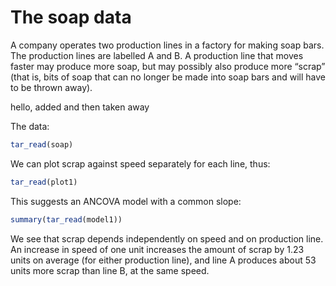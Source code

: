 
# The soap data

A company operates two production lines in a factory for making soap bars. The production lines are labelled A and B. A production line that moves faster may produce more soap, but may possibly also produce more “scrap” (that is, bits of soap that can no longer be made into soap bars and will have to be thrown away).

hello, added and then taken away

The data:

```r
tar_read(soap)
```

We can plot scrap against speed separately for each line, thus:

```r
tar_read(plot1)
```

This suggests an ANCOVA model with a common slope:

```r
summary(tar_read(model1))
```


We see that scrap depends independently on speed and on production line. An increase in speed of one unit increases the amount of scrap by 1.23 units on average (for either production line), and line A produces about 53 units more scrap than line B, at the same speed.
